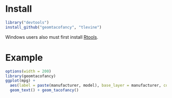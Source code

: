 # Install 

```r
library("devtools")
install_github("geomtacofancy", "tlevine")
```

Windows users also must first install
[Rtools](http://cran.rstudio.com/bin/windows/Rtools/).
 
# Example

```r
options(width = 200)
library(geomtacofancy)
ggplot(mpg) +
  aes(label = paste(manufacturer, model), base_layer = manufacturer, condiments = trans, x = hwy, y = cty) +
  geom_text() + geom_tacofancy()
```
